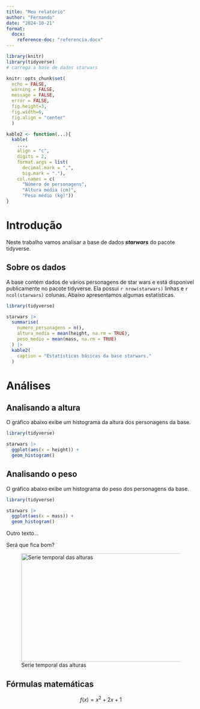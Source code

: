 ```yaml
---
title: "Meu relatório"
author: "Fernando"
date: "2024-10-21"
format:
  docx:
    reference-doc: "referencia.docx"
---
```


```r
library(knitr)
library(tidyverse)
# carrega a base de dados starwars

knitr::opts_chunk$set(
  echo = FALSE,
  warning = FALSE,
  message = FALSE,
  error = FALSE,
  fig.height=3,
  fig.width=6,
  fig.align = "center"
  )

kable2 <- function(...){
  kable(
    ...,
    align = "c",
    digits = 2,
    format.args = list(
      decimal.mark = ",",
      big.mark = "."), 
    col.names = c(
      "Número de personagens",
      "Altura média (cm)",
      "Peso médio (kg)"))
}

```

# Introdução

Neste trabalho vamos analisar a base de dados ***starwars*** do pacote tidyverse.

## Sobre os dados

A base contém dados de vários personagens de star wars e está disponivel publicamente no pacote tidyverse. Ela possui `r nrow(starwars)` linhas e `r ncol(starwars)` colunas. Abaixo apresentamos algumas estatísticas.

```r
library(tidyverse)

starwars |> 
  summarise(
    numero_personagens = n(),
    altura_media = mean(height, na.rm = TRUE),
    peso_medio = mean(mass, na.rm = TRUE)
  ) |> 
  kable2(
    caption = "Estatísticas básicas da base starwars."
  )
```

# Análises

## Analisando a altura

O gráfico abaixo exibe um histograma da altura dos personagens da base.

```r
library(tidyverse)

starwars |> 
  ggplot(aes(x = height)) + 
  geom_histogram()
```

## Analisando o peso

O gráfico abaixo exibe um histograma do peso dos personagens da base.

```r
library(tidyverse)

starwars |> 
  ggplot(aes(x = mass)) + 
  geom_histogram()
```

Outro texto...

Será que fica bom?

![Serie temporal das alturas](minha_imagem.png){width="5in" height="3in"}

## Fórmulas matemáticas

$$f(x) = x^2+2x+1$$
